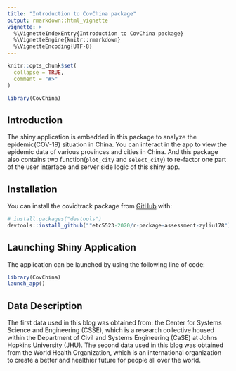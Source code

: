 ```yaml
---
title: "Introduction to CovChina package"
output: rmarkdown::html_vignette
vignette: >
  %\VignetteIndexEntry{Introduction to CovChina package}
  %\VignetteEngine{knitr::rmarkdown}
  %\VignetteEncoding{UTF-8}
---
```


```r
knitr::opts_chunk$set(
  collapse = TRUE,
  comment = "#>"
)
```

```r
library(CovChina)
```

## Introduction

The shiny application is embedded in this package to analyze the epidemic(COV-19) situation in China. You can interact in the app to view the epidemic data of various provinces and cities in China. And this package also contains two function(`plot_city` and `select_city`) to re-factor one part of the user interface and server side logic of this shiny app.

## Installation

You can install the covidtrack package from [GitHub](https://github.com/etc5523-2020/r-package-assessment-yezihe-0063) with:

``` r
# install.packages("devtools")
devtools::install_github(""etc5523-2020/r-package-assessment-zyliu178")
```

## Launching Shiny Application

The application can be launched by using the following line of code:

```r
library(CovChina)
launch_app()
```

## Data Description 

The first data used in this blog was obtained from: the Center for Systems Science and Engineering (CSSE), which is a research collective housed within the Department of Civil and Systems Engineering (CaSE) at Johns Hopkins University (JHU). The second data used in this blog was obtained from the World Health Organization, which is an international organization to create a better and healthier future for people all over the world.